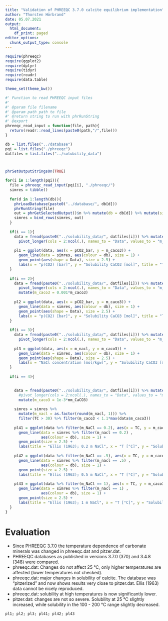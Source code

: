 ```yaml
---
title: "Validation of PHREEQC 3.7.0 calcite equilibrium implementation"
author: "Thorsten Hörbrand"
date: 05.07.2021
output:
  html_document:
    df_print: paged
editor_options:
  chunk_output_type: console
---
```


 

```r
require(phreeqc)
require(ggplot2)
require(dplyr)
require(tidyr)
require(readr)
require(data.table)

theme_set(theme_bw())
```



```r

#' Function to read PHREEQC input files
#' 
#' @param file filename
#' @param path path to file
#' @return string to run with phrRunString
#' @export
phreeqc_read_input = function(file, path){
  return(readr::read_lines(paste0(path,"/",file)))
}

```

```r

db = list.files("../database")
pqi = list.files("./phreeqc")
datfiles = list.files("../solubility_data")



phrSetOutputStringsOn(TRUE)

for(i in 1:length(pqi)){
  file = phreeqc_read_input(pqi[i], "./phreeqc/")
  simres = tibble()
  
  for(d in 1:length(db)){
    phrLoadDatabase(paste0("../database/", db[d]))
    phrRunString(file)
    out = phrGetSelectedOutput()$n %>% mutate(db = db[d]) %>% mutate(sim = pqi[i])
    simres = bind_rows(simres, out)
  }
  
  if(i == 1){
    data = fread(paste0("../solubility_data/", datfiles[i])) %>% mutate_all(as.numeric) %>%
      pivot_longer(cols = 2:ncol(.), names_to = "Data", values_to = "m_caco3")
    
    pl1 = ggplot(data, aes(x = pCO2_bar, y = m_caco3)) + 
      geom_line(data = simres, aes(colour = db), size = 1) + 
      geom_point(aes(shape = Data), size = 2.5) +
      labs(x = "p(CO2) [bar]", y = "Solubility CaCO3 [mol]", title = "T = 100 °C")
  }
  
  if(i == 2){
    data = fread(paste0("../solubility_data/", datfiles[i])) %>% mutate_all(as.numeric) %>%
      pivot_longer(cols = 2:ncol(.), names_to = "Data", values_to = "m_caco3") %>% 
      mutate(m_caco3 = 0.001*m_caco3)
    
    pl2 = ggplot(data, aes(x = pCO2_bar, y = m_caco3)) + 
      geom_line(data = simres, aes(colour = db), size = 1) +
      geom_point(aes(shape = Data), size = 2.5) +
      labs(x = "p(CO2) [bar]", y = "Solubility CaCO3 [mol]", title = "T = 25 °C")
  }
  
  if(i == 3){
    data = fread(paste0("../solubility_data/", datfiles[i])) %>% mutate_all(as.numeric) %>%
      pivot_longer(cols = 2:ncol(.), names_to = "Data", values_to = "m_caco3") 
    
    pl3 = ggplot(data, aes(x = m_nacl, y = m_caco3)) +  
      geom_line(data = simres, aes(colour = db), size = 1) + 
      geom_point(aes(shape = Data), size = 2.5) +
      labs(x = "NaCl concentration [mol/kgw]", y = "Solubility CaCO3 [mol]", title = "Wolf et al. (1989)")
  }
  
  if(i == 4){

    
    data = fread(paste0("../solubility_data/", datfiles[i])) %>% mutate_all(as.numeric) %>%
      #pivot_longer(cols = 2:ncol(.), names_to = "Data", values_to = "m_caco3") %>% 
      mutate(m_caco3 = 1e-3*mm_CaCO3)
    
    simres = simres %>% 
      mutate(m_nacl = as.factor(round(m_nacl, 1))) %>% 
      filter(TC > 30) %>% filter(m_caco3 < 1.1*max(data$m_caco3))
    
    pl41 = ggplot(data %>% filter(m_NaCl == 0.2), aes(x = TC, y = m_caco3)) + 
      geom_line(data = simres %>% filter(m_nacl == 0.2) , 
                aes(colour = db), size = 1) +
      geom_point(size = 2.5) +
      labs(title = "Ellis (1963); 0.2 m NaCl", x = "T [°C]", y = "Solubility CaCO3 [mol]")
    
    pl42 = ggplot(data %>% filter(m_NaCl == .5), aes(x = TC, y = m_caco3)) + 
      geom_line(data = simres %>% filter(m_nacl == .5) , 
                aes(colour = db), size = 1) +
      geom_point(size = 2.5) +
      labs(title = "Ellis (1963); 0.5 m NaCl", x = "T [°C]", y = "Solubility CaCO3 [mol]")
        
    pl43 = ggplot(data %>% filter(m_NaCl == 1), aes(x = TC, y = m_caco3)) + 
      geom_line(data = simres %>% filter(m_nacl == 1) , 
                aes(colour = db), size = 1) +
      geom_point(size = 2.5) +
      labs(title = "Ellis (1963); 1 m NaCl", x = "T [°C]", y = "Solubility CaCO3 [mol]")
  }
}

```
# Evaluation
* Since PHREEQC 3.7.0 the temperature dependence of carbonate minerals was changed in phreeqc.dat and pitzer.dat.
* PHREEQC databases as published in versions 3.7.0 (370) and 3.4.8 (348) were compared.
* phreeqc.dat: Changes do not affect 25 °C, only higher temperatures are affected (lower temperatures not checked).
* phreeqc.dat: major changes in solubility of calcite. The database was "pitzerized" and now shows results very close to pitzer.dat. Ellis (1963) data cannot be nicely reproduced.
* phreeqc.dat: solubility at high temperatures is now significantly lower.
* pitzer.dat: changes are not so severe. Solubility at 25 °C slightly increased, while solubility in the 100 - 200 °C range slightly decreased.


```r
pl1; pl2; pl3; pl41; pl42; pl43
```

